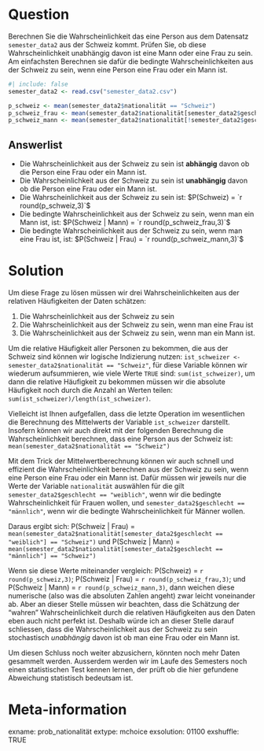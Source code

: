 Question
=======
Berechnen Sie die Wahrscheinlichkeit das eine Person aus dem Datensatz `semester_data2` aus der Schweiz kommt. Prüfen Sie, ob diese Wahrscheinlichkeit unabhängig davon ist eine Mann oder eine Frau zu sein. Am einfachsten Berechnen sie dafür die bedingte Wahrscheinlichkeiten aus der Schweiz zu sein, wenn eine Person eine Frau oder ein Mann ist.

```r
#| include: false
semester_data2 <- read.csv("semester_data2.csv")

p_schweiz <- mean(semester_data2$nationalität == "Schweiz")
p_schweiz_frau <- mean(semester_data2$nationalität[semester_data2$geschlecht == "weiblich"] == "Schweiz")
p_schweiz_mann <- mean(semester_data2$nationalität[!semester_data2$geschlecht == "weiblich"] == "Schweiz")
```

Answerlist
--------
* Die Wahrscheinlichkeit aus der Schweiz zu sein ist **abhängig** davon ob die Person eine Frau oder ein Mann ist.
* Die Wahrscheinlichkeit aus der Schweiz zu sein ist **unabhängig** davon ob die Person eine Frau oder ein Mann ist.
* Die Wahrscheinlichkeit aus der Schweiz zu sein ist: $P(Schweiz) = `r round(p_schweiz,3)`$
* Die bedingte Wahrscheinlichkeit aus der Schweiz zu sein, wenn man ein Mann ist, ist: $P(Schweiz | Mann) = `r round(p_schweiz_frau,3)`$
* Die bedingte Wahrscheinlichkeit aus der Schweiz zu sein, wenn man eine Frau ist, ist: $P(Schweiz | Frau) = `r round(p_schweiz_mann,3)`$

Solution
========

Um diese Frage zu lösen müssen wir drei Wahrscheinlichkeiten aus der relativen Häufigkeiten der Daten schätzen:

1. Die Wahrscheinlichkeit aus der Schweiz zu sein
2. Die Wahrscheinlichkeit aus der Schweiz zu sein, wenn man eine Frau ist
3. Die Wahrscheinlichkeit aus der Schweiz zu sein, wenn man ein Mann ist.

Um die relative Häufigkeit aller Personen zu bekommen, die aus der Schweiz sind können wir logische Indizierung nutzen: `ist_schweizer <- semester_data2$nationalität == "Schweiz"`, für diese Variable können wir wiederum aufsummieren, wie viele Werte `TRUE` sind: `sum(ist_schweizer)`, um dann die relative Häufigkeit zu bekommen müssen wir die absolute Häufigkeit noch durch die Anzahl an Werten teilen: `sum(ist_schweizer)/length(ist_schweizer)`.

Vielleicht ist Ihnen aufgefallen, dass die letzte Operation im wesentlichen die Berechnung des Mittelwerts der Variable `ist_schweizer` darstellt. Insofern können wir auch direkt mit der folgenden Berechnung die Wahrscheinlichkeit berechnen, dass eine Person aus der Schweiz ist: `mean(semester_data2$nationalität == "Schweiz")`

Mit dem Trick der Mittelwertberechnung können wir auch schnell und effizient die Wahrscheinlichkeit berechnen aus der Schweiz zu sein, wenn eine Person eine Frau oder ein Mann ist. Dafür müssen wir jeweils nur die Werte der Variable `nationalität` auswählen für die gilt `semester_data2$geschlecht == "weiblich"`, wenn wir die bedingte Wahrscheinlichkeit für Frauen wollen, und `semester_data2$geschlecht == "männlich"`, wenn wir die bedingte Wahrscheinlichkeit für Männer wollen.

Daraus ergibt sich: P(Schweiz | Frau) =  `mean(semester_data2$nationalität[semester_data2$geschlecht == "weiblich"] == "Schweiz")` und P(Schweiz | Mann) =  `mean(semester_data2$nationalität[semester_data2$geschlecht == "männlich"] == "Schweiz")`

Wenn sie diese Werte miteinander vergleich: P(Schweiz) = `r round(p_schweiz,3)`; P(Schweiz | Frau) = `r round(p_schweiz_frau,3)`; und P(Schweiz | Mann) = `r round(p_schweiz_mann,3)`, dann weichen diese numerische (also was die absoluten Zahlen angeht) zwar leicht voneinander ab. Aber an dieser Stelle müssen wir beachten, dass die Schätzung der "wahren" Wahrscheinlichkeit durch die relativen Häufigkeiten aus den Daten eben auch nicht perfekt ist. Deshalb würde ich an dieser Stelle darauf schliessen, dass die Wahrscheinlichkeit aus der Schweiz zu sein stochastisch *unabhängig* davon ist ob man eine Frau oder ein Mann ist.

Um diesen Schluss noch weiter abzusichern, könnten noch mehr Daten gesammelt werden. Ausserdem werden wir im Laufe des Semesters noch einen statistischen Test kennen lernen, der prüft ob die hier gefundene Abweichung statistisch bedeutsam ist.

Meta-information
=========
exname: prob_nationalität 
extype: mchoice 
exsolution: 01100
exshuffle: TRUE
